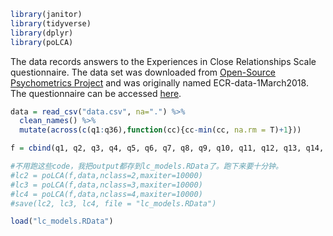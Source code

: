 ```{r}
library(janitor)
library(tidyverse)
library(dplyr)
library(poLCA)
```

The data records answers to the Experiences in Close Relationships Scale questionnaire. The data set was downloaded from [Open-Source Psychometrics Project](http://openpsychometrics.org/_rawdata/) and was originally named ECR-data-1March2018. The questionnaire can be accessed [here](http://openpsychometrics.org/tests/ECR.php). 

```{r}
data = read_csv("data.csv", na=".") %>%
  clean_names() %>%
  mutate(across(c(q1:q36),function(cc){cc-min(cc, na.rm = T)+1}))
```

```{r}
f = cbind(q1, q2, q3, q4, q5, q6, q7, q8, q9, q10, q11, q12, q13, q14, q15, q16, q17, q18, q19, q20, q21, q22, q23, q24, q25, q26, q27, q28, q29, q30, q31, q32, q33, q34, q35, q36)~1
```

```{r}
#不用跑这些code，我把output都存到lc_models.RData了。跑下来要十分钟。
#lc2 = poLCA(f,data,nclass=2,maxiter=10000)
#lc3 = poLCA(f,data,nclass=3,maxiter=10000)
#lc4 = poLCA(f,data,nclass=4,maxiter=10000)
#save(lc2, lc3, lc4, file = "lc_models.RData")
```

```{r}
load("lc_models.RData")
```

